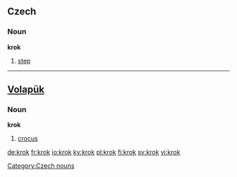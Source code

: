 ==Czech==

===Noun===
'''krok''' {{m}}

# [[step]]

[[Category:Czech nouns]]

----

==[[Volapük]]==

===Noun===
'''krok'''

# [[crocus]]

[[de:krok]]
[[fr:krok]]
[[io:krok]]
[[ky:krok]]
[[pl:krok]]
[[fi:krok]]
[[sv:krok]]
[[vi:krok]]